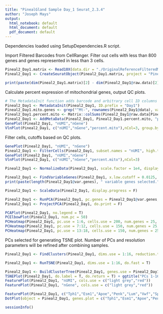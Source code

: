 ```yaml
---
title: "PinealGland Sample Day_1 Seurat_2.3.4"
author: "Joseph Mays"
output:
  html_notebook: default
  html_document: default
  pdf_document: default
---
```


Dependencies loaded using SetupDependencies.R script.

Import Filtered Barcodes from CellRanger. Filter out cells with less than 800 genes and genes represented in less than 3 cells.
```r
Pineal2_Day1.matrix <- Read10X(data.dir = "./OriginalReferenceFilteredMatrix/Day1/")
Pineal2_Day1 <- CreateSeuratObject(Pineal2_Day1.matrix, project = "Pineal2_Day1", min.cells = 3, min.genes = 800)
```

```r
print(paste(dim(Pineal2_Day1.matrix)[2] - dim(Pineal2_Day1@raw.data)[2], " cells were filtered from the original matrix.", sep=''))
```

Calculate percent expression of mitochondrial genes, output QC plots. 
```r
# The MetadataInit function adds barcode and arbitrary cell ID columns to the metadata table in the Seurat Object 
Pineal2_Day1 <- MetadataInit(Pineal2_Day1, ID.prefix = "Day1")
Pineal2_Day1.mito.genes <- grep("^Mt-", rownames(Pineal2_Day1@data), value = T)
Pineal2_Day1.percent.mito <- Matrix::colSums(Pineal2_Day1@raw.data[Pineal2_Day1.mito.genes, ])/Matrix::colSums(Pineal2_Day1@raw.data)
Pineal2_Day1 <- AddMetaData(Pineal2_Day1, Pineal2_Day1.percent.mito, "percent.mito")
GenePlot(Pineal2_Day1, "nUMI","nGene")
VlnPlot(Pineal2_Day1, c("nUMI","nGene","percent.mito"),nCol=3, group.by = "orig.ident")
```

Filter cells, cutoffs based on QC plots. 
```r
GenePlot(Pineal2_Day1, "nUMI", "nGene")
Pineal2_Day1 <- FilterCells(Pineal2_Day1, subset.names = "nUMI", high.thresholds = 25000)
GenePlot(Pineal2_Day1, "nUMI","nGene")
VlnPlot(Pineal2_Day1, c("nUMI","nGene","percent.mito"),nCol=3)
```

```r
Pineal2_Day1 <- NormalizeData(Pineal2_Day1, scale.factor = 1e4, display.progress = F)
```

```r
Pineal2_Day1 <- FindVariableGenes(Pineal2_Day1, x.low.cutoff = 0.0125, x.high.cutoff = 3, y.cutoff = 0.3, do.plot = F)
print(paste(length(Pineal2_Day1@var.genes), " variable genes selected.", sep=""))
```

```r
Pineal2_Day1 <- ScaleData(Pineal2_Day1, display.progress = F)
```

```r
Pineal2_Day1 <- RunPCA(Pineal2_Day1, pc.genes = Pineal2_Day1@var.genes, pcs.compute = 40, do.print = F)
Pineal2_Day1 <- ProjectPCA(Pineal2_Day1, do.print = F)
```
```r
PCAPlot(Pineal2_Day1, no.legend = T)
PCElbowPlot(Pineal2_Day1, num.pc = 50)
PCHeatmap(Pineal2_Day1, pc.use = 1:6, cells.use = 200, num.genes = 25, do.balanced = F)
PCHeatmap(Pineal2_Day1, pc.use = 7:12, cells.use = 150, num.genes = 25, do.balanced = T)
PCHeatmap(Pineal2_Day1, pc.use = 13:18, cells.use = 150, num.genes = 25, do.balanced = T)
```
PCs selected for generating TSNE plot. Number of PCs and resolution parameters will be refined after combining samples.
```r
Pineal2_Day1 <- FindClusters(Pineal2_Day1, dims.use = 1:16, reduction.type = "pca", resolution = 1.5, print.output = F, save.SNN = T)
```

```r
Pineal2_Day1 <- RunTSNE(Pineal2_Day1, dims.use = 1:16, do.fast = T)
```

```r
Pineal2_Day1 <- BuildClusterTree(Pineal2_Day1, genes.use = Pineal2_Day1@var.genes, do.plot = T, do.reorder = T, reorder.numeric = T)
TSNEPlot(Pineal2_Day1, do.label = T, do.return = T) + ggtitle("PCs 1-16, 1.5 res")
FeaturePlot(Pineal2_Day1, "nUMI", cols.use = c("light grey","red"))
FeaturePlot(Pineal2_Day1, "nGene", cols.use = c("light grey","red"))
```

```r
FeaturePlot(Pineal2_Day1, c("Tph1","Esm1","Apoe","Penk","Lum","Vwf","Sparcl1","Lyz2","C1qa","RT1-Bb"), cols.use=c("light grey","red"))
DotPlot(object = Pineal2_Day1, genes.plot = c("Tph1","Esm1","Apoe","Penk","Lum","Vwf","Sparcl1","Lyz2","C1qa","RT1-Bb"))
```

```r
sessionInfo()
```

